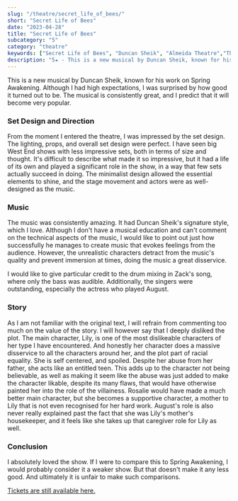 ```yaml
---
slug: "/theatre/secret_life_of_bees/"
short: "Secret Life of Bees"
date: "2023-04-28"
title: "Secret Life of Bees"
subcategory: "5"
category: "theatre"
keywords: ["Secret Life of Bees", "Duncan Sheik", "Almeida Theatre","Theatre", "Review", "Musical", "Sue Monk Kidd", "New Musical"]
description: "5★ - This is a new musical by Duncan Sheik, known for his work on Spring Awakening. Although I had high expectations, I was surprised by how good it turned out to be. The musical is consistently great, and I predict that it will become very popular."
---
```


This is a new musical by Duncan Sheik, known for his work on Spring Awakening. Although I had high expectations, I was surprised by how good it turned out to be. The musical is consistently great, and I predict that it will become very popular.

### Set Design and Direction
From the moment I entered the theatre, I was impressed by the set design. The lighting, props, and overall set design were perfect. I have seen big West End shows with less impressive sets, both in terms of size and thought. It's difficult to describe what made it so impressive, but it had a life of its own and played a significant role in the show, in a way that few sets actually succeed in doing. The minimalist design allowed the essential elements to shine, and the stage movement and actors were as well-designed as the music.

### Music
The music was consistently amazing. It had Duncan Sheik's signature style, which I love. Although I don't have a musical education and can't comment on the technical aspects of the music, I would like to point out just how successfully he manages to create music that evokes feelings from the audience. However, the unrealistic characters detract from the music's quality and prevent immersion at times, doing the music a great disservice.

I would like to give particular credit to the drum mixing in Zack's song, where only the bass was audible. Additionally, the singers were outstanding, especially the actress who played August.

### Story
As I am not familiar with the original text, I will refrain from commenting too much on the value of the story. I will however say that I deeply disliked the plot. The main character, Lily, is one of the most dislikeable characters of her type I have encountered. And honestly her character does a massive disservice to all the characters around her, and the plot part of racial equality. She is self centered, and spoiled. Despite her abuse from her father, she acts like an entitled teen. This adds up to the character not being believable, as well as making it seem like the abuse was just added to make the character likable, despite its many flaws, that would have otherwise painted her into the role of the villainess. Rosalie would have made a much better main character, but she becomes a supportive character, a mother to Lily that is not even recognised for her hard work. August's role is also never really explained past the fact that she was Lily's mother's housekeeper, and it feels like she takes up that caregiver role for Lily as well.

### Conclusion
I absolutely loved the show. If I were to compare this to Spring Awakening, I would probably consider it a weaker show. But that doesn't make it any less good. And ultimately it is unfair to make such comparisons. 

[Tickets are still available here.](https://almeida.co.uk/whats-on/the-secret-life-of-bees/)